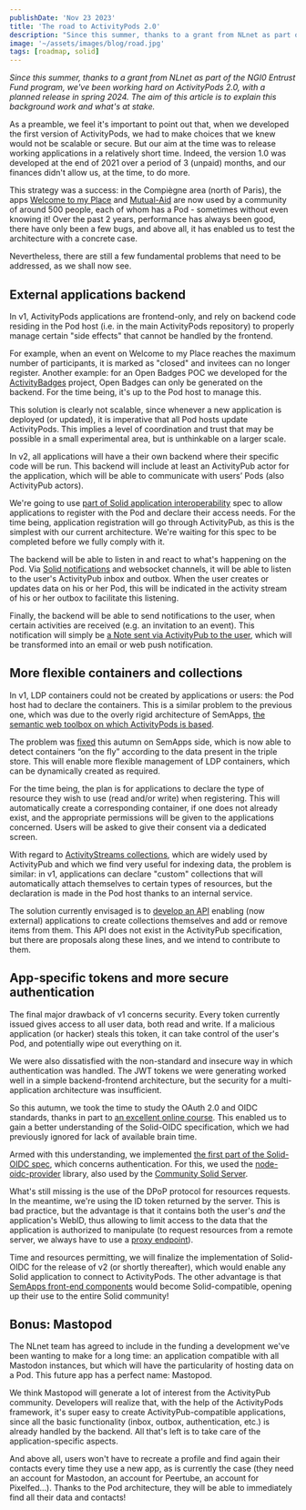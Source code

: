 ```yaml
---
publishDate: 'Nov 23 2023'
title: 'The road to ActivityPods 2.0'
description: "Since this summer, thanks to a grant from NLnet as part of the NGI0 Entrust Fund program, we've been working hard on ActivityPods 2.0, with a planned release in spring 2024. The aim of this article is to explain this background work and what's at stake."
image: '~/assets/images/blog/road.jpg'
tags: [roadmap, solid]
---
```



_Since this summer, thanks to a grant from NLnet as part of the NGI0 Entrust Fund program, we've been working hard on ActivityPods 2.0, with a planned release in spring 2024. The aim of this article is to explain this background work and what's at stake._

As a preamble, we feel it's important to point out that, when we developed the first version of ActivityPods, we had to make choices that we knew would not be scalable or secure. But our aim at the time was to release working applications in a relatively short time. Indeed, the version 1.0 was developed at the end of 2021 over a period of 3 (unpaid) months, and our finances didn't allow us, at the time, to do more.

This strategy was a success: in the Compiègne area (north of Paris), the apps [Welcome to my Place](https://welcometomyplace.org) and [Mutual-Aid](https://mutual-aid.app) are now used by a community of around 500 people, each of whom has a Pod - sometimes without even knowing it! Over the past 2 years, performance has always been good, there have only been a few bugs, and above all, it has enabled us to test the architecture with a concrete case.

Nevertheless, there are still a few fundamental problems that need to be addressed, as we shall now see.

## External applications backend

In v1, ActivityPods applications are frontend-only, and rely on backend code residing in the Pod host (i.e. in the main ActivityPods repository) to properly manage certain "side effects" that cannot be handled by the frontend.

For example, when an event on Welcome to my Place reaches the maximum number of participants, it is marked as "closed" and invitees can no longer register. Another example: for an Open Badges POC we developed for the [ActivityBadges](https://activitybadges.org) project, Open Badges can only be generated on the backend. For the time being, it's up to the Pod host to manage this.

This solution is clearly not scalable, since whenever a new application is deployed (or updated), it is imperative that all Pod hosts update ActivityPods. This implies a level of coordination and trust that may be possible in a small experimental area, but is unthinkable on a larger scale.

In v2, all applications will have a their own backend where their specific code will be run. This backend will include at least an ActivityPub actor for the application, which will be able to communicate with users’ Pods (also ActivityPub actors).

We're going to use [part of Solid application interoperability](../specs/solid#application-interoperability-) spec to allow applications to register with the Pod and declare their access needs. For the time being, application registration will go through ActivityPub, as this is the simplest with our current architecture. We're waiting for this spec to be completed before we fully comply with it.

The backend will be able to listen in and react to what's happening on the Pod. Via [Solid notifications](https://solid.github.io/notifications/protocol) and websocket channels, it will be able to listen to the user's ActivityPub inbox and outbox. When the user creates or updates data on his or her Pod, this will be indicated in the activity stream of his or her outbox to facilitate this listening.

Finally, the backend will be able to send notifications to the user, when certain activities are received (e.g. an invitation to an event). This notification will simply be [a Note sent via ActivityPub to the user](../specs/activitypods#notifications), which will be transformed into an email or web push notification.

## More flexible containers and collections

In v1, LDP containers could not be created by applications or users: the Pod host had to declare the containers. This is a similar problem to the previous one, which was due to the overly rigid architecture of SemApps, [the semantic web toolbox on which ActivityPods is based](the-history-of-semapps-and-future-of-activitypods).

The problem was [fixed](https://github.com/assemblee-virtuelle/semapps/pull/1151) this autumn on SemApps side, which is now able to detect containers “on the fly” according to the data present in the triple store. This will enable more flexible management of LDP containers, which can be dynamically created as required.

For the time being, the plan is for applications to declare the type of resource they wish to use (read and/or write) when registering. This will automatically create a corresponding container, if one does not already exist, and the appropriate permissions will be given to the applications concerned. Users will be asked to give their consent via a dedicated screen.

<ImageCaption src={authScreen.src} label="The authorization screen in ActivityPods 2.0" />

With regard to [ActivityStreams collections](https://www.w3.org/TR/activitystreams-core/#collections), which are widely used by ActivityPub and which we find very useful for indexing data, the problem is similar: in v1, applications can declare "custom" collections that will automatically attach themselves to certain types of resources, but the declaration is made in the Pod host thanks to an internal service.

The solution currently envisaged is to [develop an API](../specs/activitypods#collections-api) enabling (now external) applications to create collections themselves and add or remove items from them. This API does not exist in the ActivityPub specification, but there are proposals along these lines, and we intend to contribute to them.

## App-specific tokens and more secure authentication

The final major drawback of v1 concerns security. Every token currently issued gives access to all user data, both read and write. If a malicious application (or hacker) steals this token, it can take control of the user's Pod, and potentially wipe out everything on it.

We were also dissatisfied with the non-standard and insecure way in which authentication was handled. The JWT tokens we were generating worked well in a simple backend-frontend architecture, but the security for a multi-application architecture was insufficient.

So this autumn, we took the time to study the OAuth 2.0 and OIDC standards, thanks in part to [an excellent online course](https://www.udemy.com/course/oauth-2-simplified). This enabled us to gain a better understanding of the Solid-OIDC specification, which we had previously ignored for lack of available brain time.

Armed with this understanding, we implemented [the first part of the Solid-OIDC spec](https://solidproject.org/TR/oidc-primer#authorization-code-pkce-flow), which concerns authentication. For this, we used the [node-oidc-provider](https://github.com/panva/node-oidc-provider) library, also used by the [Community Solid Server](https://github.com/CommunitySolidServer/CommunitySolidServer).

<ImageCaption src={solidOidcFlow.src} label="Just a little part of the Solid-OIDC flow..." />

What's still missing is the use of the DPoP protocol for resources requests. In the meantime, we're using the ID token returned by the server. This is bad practice, but the advantage is that it contains both the user's _and_ the application's WebID, thus allowing to limit access to the data that the application is authorized to manipulate (to request resources from a remote server, we always have to use a [proxy endpoint](../specs/activitypods#proxy-endpoint-with-non-get-methods)).

Time and resources permitting, we will finalize the implementation of Solid-OIDC for the release of v2 (or shortly thereafter), which would enable any Solid application to connect to ActivityPods. The other advantage is that [SemApps front-end components](https://semapps.org/docs/frontend) would become Solid-compatible, opening up their use to the entire Solid community!

## Bonus: Mastopod

The NLnet team has agreed to include in the funding a development we've been wanting to make for a long time: an application compatible with all Mastodon instances, but which will have the particularity of hosting data on a Pod. This future app has a perfect name: Mastopod.

<ImageCaption src={mastopod.src} label="A Mastopod, according to generative AI." />

We think Mastopod will generate a lot of interest from the ActivityPub community. Developers will realize that, with the help of the ActivityPods framework, it's super easy to create ActivityPub-compatible applications, since all the basic functionality (inbox, outbox, authentication, etc.) is already handled by the backend. All that's left is to take care of the application-specific aspects.

And above all, users won't have to recreate a profile and find again their contacts every time they use a new app, as is currently the case (they need an account for Mastodon, an account for Peertube, an account for Pixelfed...). Thanks to the Pod architecture, they will be able to immediately find all their data and contacts!

